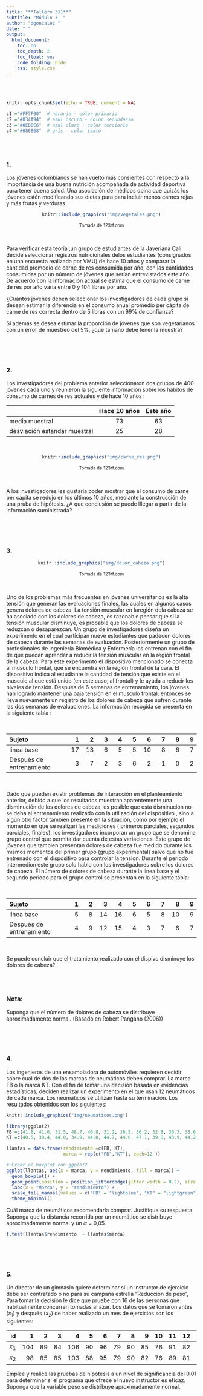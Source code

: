 ```yaml
---
title: "**Tallero 311**"
subtitle: "Módulo 3  "
author: "dgonzalez "
date: " "
output:
  html_document:
    toc: no
    toc_depth: 2
    toc_float: yes
    code_folding: hide
    css: style.css
---
```


<br/><br/>

```r
knitr::opts_chunk$set(echo = TRUE, comment = NA)

c1 ="#FF7F00"  # naranja - color primario 
c2 ="#034A94"  # azul oscuro - color secundario
c3 ="#0EB0C6"  # azul claro - color terciario
c4 ="#686868"  # gris - color texto
```


<br/><br/>

### **1.** 

Los jóvenes colombianos se han vuelto más consientes con respecto a la importancia de una buena nutrición acompañada de actividad deportiva para tener buena salud. Una asociación de médicos opina que quizás los jóvenes estén modificando sus dietas para para incluir menos carnes rojas y más frutas y verduras. 

<center>
```r
knitr::include_graphics("img/vegetales.png")
```
<sub> Tomada de  123rf.com </sub>
</center>

<br/>

Para verificar esta teoría ,un grupo de estudiantes de la Javeriana Cali decide seleccionar registros nutricionales delos estudiantes (consignados en una encuesta realizada por VMU) de hace 10 años y comparar la cantidad promedio de carne de res consumida por año, con las cantidades consumidas por un número de jóvenes que serían entrevistados este año. De acuerdo con  la información actual se estima que el consumo de carne de res por año varia entre 0 y 104  libras por año. 

¿Cuántos jóvenes deben seleccionar los investigadores de cada grupo si desean estimar la diferencia en el consumo anual promedio per cápita de carne de res correcta dentro  de 5 libras con un 99% de confianza?

Si además se desea estimar la proporción de jóvenes que son vegetarianos con un error de muestreo del 5%, ¿que tamaño debe tener la muestra?

<br/><br/><br/>

### **2.**

Los investigadores del problema anterior seleccionaron  dos grupos de 400 jóvenes cada uno y reunieron la siguiente información sobre los hábitos de consumo de carnes de res actuales y de hace 10 años :

|                    |  Hace 10 años  | Este año       |
|:-------------------|:--------------:|:--------------:|
| media muestral     |       73       |  63            |
| desviación estandar muestral |  25  |  28            |


<br/>
<center>
```r
knitr::include_graphics("img/carne_res.png")
```
<sub> Tomada de  123rf.com </sub>
</center>
<br/>

A los investigadores les gustaría poder mostrar que el consumo de carne per cápita se redujo en los últimos 10 años, mediante la construcción de una pruba de hipótesis. ¿A que conclusión se puede lllegar a partir de la información suministrada?


<br/><br/><br/>

### **3.**


<center>
```r
knitr::include_graphics("img/dolor_cabeza.png")
```
<sub> Tomada de  123rf.com </sub>
</center>
<br/>

Uno de los problemas más frecuentes en jóvenes universitarios es la alta tensión que generan las evaluaciones finales, las cuales en algunos casos genera dolores de cabeza. La tensión muscular en laregión dela cabeza se ha asociado con los dolores de cabeza, es razonable pensar que si la tensión muscular disminuye, es probable que los dolores de cabeza se reduzcan o desaparezcan. Un grupo de investigadores diseña un experimento en el cual participan nueve estudiantes que padecen dolores de cabeza durante las semanas de evaluación. Posteriormente un grupo de profesionales de ingeniería Biomédica y Enfermería los entrenan con el fin de que puedan aprender a reducir la tensión muscular en la región frontal de la cabeza. Para este experimento el dispositivo mencionado se conecta al musculo frontal, que se encuentra en la región frontal de la cara. El dispositivo indica al estudiante la cantidad de tensión que existe en el musculo al que está unido (en este caso, al frontal) y le ayuda a reducir los niveles de tensión.  Después de 6 semanas de entrenamiento, los jóvenes han logrado mantener una baja tensión en el musculo frontal; entonces se lleva nuevamente un registro de los dolores de cabeza que sufren durante las dos semanas de evaluaciones.  La información recogida se presenta en la siguiente tabla :

<br/>

|Sujeto                  |   1  |   2  |  3   |  4   |  5   |  6   |   7  |   8  |  9   |
|:-----------------------|-----:|-----:|-----:|-----:|-----:|-----:|-----:|-----:|-----:|
|linea base              |  17  |  13  |  6   | 5    |  5   | 10   | 8    | 6    |  7   |
|Después de entrenamiento|   3  |   7  |  2   | 3    |  6   |  2   |  1   |  0   |  2   |

<br/>

Dado que pueden existir problemas de interacción en el planteamiento anterior, debido a que los resultados muestran aparentemente una disminución de los dolores de cabeza, es posible que esta disminución no se deba al entrenamiento realizado con la utilización del dispositivo , sino a algún otro factor también presente en la situación, como por ejemplo el momento en que se realizan las mediciones ( primeros parciales, segundos parciales, finales), los investigadores incorporan un grupo que se denomina grupo control que permita dar cuenta de estas variaciones. Este grupo de jóvenes que  tambien presentan dolores de cabeza fue medido durante los mismos momentos del primer grupo (grupo experimental) salvo que no fue entrenado con el dispositivo para controlar la tension. Durante el periodo intermedion este grupo solo hablo con los investigadores sobre los dolores de cabeza. El número de dolores de cabeza durante la linea base y el segundo periodo para el grupo control se presentan en la siguiente tabla:

<br/>

|Sujeto                  |   1  |   2  |  3   |  4   |  5   |  6   |   7  |   8  |  9   |
|:-----------------------|-----:|-----:|-----:|-----:|-----:|-----:|-----:|-----:|-----:|
|linea base              |   5  |   8  |  14  |  16  |  6   |  5   |   8  |  10  |  9   |
|Después de entrenamiento|   4  |   9  |  12  |  15  |  4   | 3    |  7   | 6    |    7 |

<br/>

Se puede concluir que el tratamiento realizado con el dispivo disminuye los dolores de cabeza? 

<br/><br/>

### **Nota:**

Suponga que el número de dolores de cabeza se distribuye aproximadamente normal. (Basado  en Robert Pangano (2006))


<br/><br/><br/>

### **4.**


Los ingenieros de una ensambladora de automóviles requieren decidir sobre cuál de dos de las marcas de neumáticos deben comprar. La marca FB o la marca KT. Con el fin de tomar una decisión basada en evidencias estadísticas, deciden realizar un experimento en el que usan 12 neumáticos de cada marca. Los neumáticos se utilizan hasta su terminación. Los resultados obtenidos son los siguientes:


```r
knitr::include_graphics("img/neumaticos.png")
```

```r
library(ggplot2)
FB =c(41.8, 41.6, 31.5, 48.7, 40.8, 31.2, 36.5, 36.2, 32.8, 36.3, 38.6, 30.5)
KT =c(40.5, 38.4, 44.0, 34.9, 44.0, 44.7, 44.0, 47.1, 39.8, 43.9, 44.2, 40.2)

llantas = data.frame(rendimiento =c(FB, KT),
                     marca = rep(c("FB","KT"), each=12 ))

# Crear el boxplot con ggplot2
ggplot(llantas, aes(x = marca, y = rendimiento, fill = marca)) +
  geom_boxplot() +
  geom_point(position = position_jitterdodge(jitter.width = 0.2), size = 3) +
  labs(x = "Marca", y = "rendimiento") +
  scale_fill_manual(values = c("FB" = "lightblue", "KT" = "lightgreen")) +
  theme_minimal()


```


Cuál marca de neumáticos recomendaría comprar. Justifique su respuesta. Suponga que la distancia recorrida por un neumático se distribuye aproximadamente normal y un $\alpha$ = 0,05.

```r
t.test(llantas$rendimiento  ~ llantas$marca)
```


<br/><br/><br/>

### **5.**

Un director de un gimnasio quiere determinar si un instructor de ejercicio debe ser contratado o no para su campaña estrella “Reducción de peso”, Para tomar la decisión le dice que pruebe con 16 de las personas que habitualmente concurren tomadas al azar. Los datos que se tomaron antes ($x_{1}$) y después ($x_{2}$) de haber realizado un mes de ejercicios son los siguientes:
	
|id     | 1  | 2  |  3 | 4  | 5  | 6  | 7  | 8  | 9  | 10 | 11 | 12 | 13 | 14 | 15 | 16 |
|------:|---:|---:|---:|---:|---:|---:|---:|---:|---:|---:|---:|---:|---:|---:|---:|---:|                 
|$x_{1}$|104 | 89 | 84 | 106| 90 | 96 | 79 | 90 | 85 | 76 | 91 | 82 | 100| 89 | 121| 72 | 
|$x_{2}$| 98 | 85 | 85 | 103| 88 | 95 | 79 | 90 | 82 | 76 | 89 | 81 |  99| 86 | 111| 70 | 


Emplee y realice las pruebas de hipótesis a un nivel de significancia del 0.01 para determinar si el programa que ofrece el nuevo instructor es eficaz. Suponga que la variable peso se distribuye aproximadamente normal.

